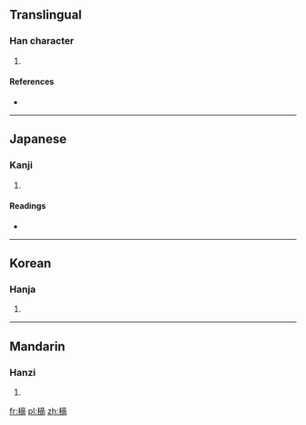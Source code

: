 ==Translingual==

===Han character===
{{Han char|rn=75|rad=木|as=11|sn=15|four=4092<sub>7</sub>|canj=木卜金月 (DYCB)}}

# {{defn|Han|sort=木11}}

====References====
* {{Han ref|kx=0548.170|dkj=15396|dj=0936.030|hdz=21284.040|uh=6A00|ud=27136|bh=E5CA|bd=58826}}

----

==Japanese==

===Kanji===
{{ja-kanji|grade=|rs=木11}}

# {{defn|lang=ja|sort=木11}}

====Readings====
* {{ja-readings|on=[[てき]] (teki), [[ちゃく]] (chaku), [[たく]] (taku)|kun=[[のき]] (noki)}}

----

==Korean==

===Hanja===
{{ko-hanja|hangeul=적|eumhun=|rv=jeok|mr=chŏk|y=cek}}

# {{defn|lang=ko|sort=木11}}

----

==Mandarin==

===Hanzi===
{{cmn-hanzi|pin=[[chōng]] ([[chong1]]), [[dì]] ([[di4]])|wg=ch'ung<sup>1</sup>, ti<sup>4</sup>}}

# {{defn|lang=cmn|sort=木11}}

[[fr:樀]]
[[pl:樀]]
[[zh:樀]]